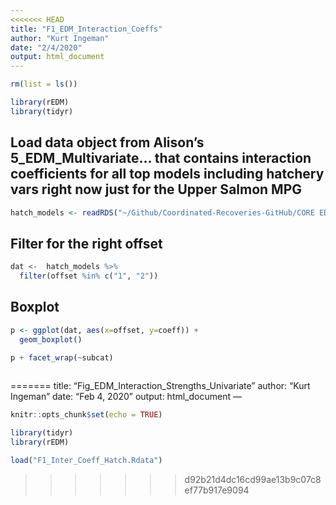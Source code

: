 ```yaml
---
<<<<<<< HEAD
title: "F1_EDM_Interaction_Coeffs"
author: "Kurt Ingeman"
date: "2/4/2020"
output: html_document
---
```


```r

rm(list = ls())

library(rEDM)
library(tidyr)
```


## Load data object from Alison's 5_EDM_Multivariate... that contains interaction coefficients for all top models including hatchery vars right now just for the Upper Salmon MPG
```r
hatch_models <- readRDS("~/Github/Coordinated-Recoveries-GitHub/CORE EDM visual/Data/hatch_models.rds")
```


## Filter for the right offset
```r
dat <-  hatch_models %>% 
  filter(offset %in% c("1", "2"))
```


## Boxplot 

```r

p <- ggplot(dat, aes(x=offset, y=coeff)) + 
  geom_boxplot()

p + facet_wrap(~subcat)
  

```




=======
title: "Fig_EDM_Interaction_Strengths_Univariate"
author: "Kurt Ingeman"
date: "Feb 4, 2020"
output: html_document
---

```r
knitr::opts_chunk$set(echo = TRUE)

library(tidyr)
library(rEDM)

```


```r
load("F1_Inter_Coeff_Hatch.Rdata") 
```

>>>>>>> d92b21d4dc16cd99ae13b9c07c8ef77b917e9094
